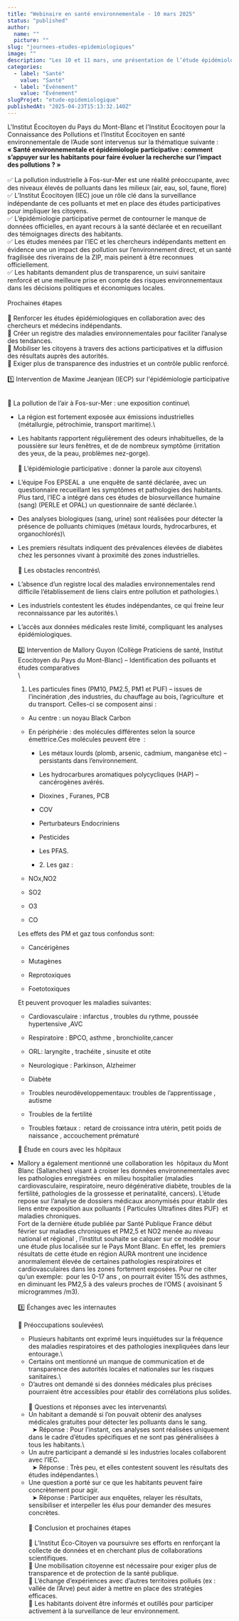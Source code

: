 ```yaml
---
title: "Webinaire en santé environnementale - 10 mars 2025"
status: "published"
author:
  name: ""
  picture: ""
slug: "journees-etudes-epidemiologiques"
image: ""
description: "Les 10 et 11 mars, une présentation de l’étude épidémiologique menée par L’Institut de Fos sur Mer est faite aux praticiens de santé. L’objectif est la construction commune des Instituts de Fos/Mer, de l’Aude et du Pays du Mont-Blanc d’un programme d’identification de l’état de santé des habitants à l’échelle du territoire du Pays du Mont-Blanc."
categories:
  - label: "Santé"
    value: "Santé"
  - label: "Événement"
    value: "Événement"
slugProjet: "etude-epidemiologique"
publishedAt: "2025-04-23T15:13:32.140Z"
---
```


L'Institut Écocitoyen du Pays du Mont-Blanc et l'Institut Écocitoyen pour la Connaissance des Pollutions et l’Institut Écocitoyen en santé environnementale de l’Aude sont intervenus sur la thématique suivante : **« Santé environnementale et épidémiologie participative : comment s’appuyer sur les habitants pour faire évoluer la recherche sur l’impact des pollutions ? »**\
\
✅ La pollution industrielle à Fos-sur-Mer est une réalité préoccupante, avec des niveaux élevés de polluants dans les milieux (air, eau, sol, faune, flore)\
 ✅ L’Institut Écocitoyen (IEC) joue un rôle clé dans la surveillance indépendante de ces polluants et met en place des études participatives pour impliquer les citoyens.\
✅ L’épidémiologie participative permet de contourner le manque de données officielles, en ayant recours à la santé déclarée et en recueillant des témoignages directs des habitants.\
✅ Les études menées par l’IEC et les chercheurs indépendants mettent en évidence une un impact des pollution sur l’environnement direct, et un santé fragilisée des riverains de la ZIP, mais peinent à être reconnues officiellement.\
✅ Les habitants demandent plus de transparence, un suivi sanitaire renforcé et une meilleure prise en compte des risques environnementaux dans les décisions politiques et économiques locales.\
\
Prochaines étapes\
\
🎯 Renforcer les études épidémiologiques en collaboration avec des chercheurs et médecins indépendants.\
🎯 Créer un registre des maladies environnementales pour faciliter l’analyse des tendances.\
🎯 Mobiliser les citoyens à travers des actions participatives et la diffusion des résultats auprès des autorités.\
🎯 Exiger plus de transparence des industries et un contrôle public renforcé.\
\
1️⃣ Intervention de Maxime Jeanjean (IECP) sur l'épidémiologie participative

\
🔹 La pollution de l’air à Fos-sur-Mer : une exposition continue\\

- La région est fortement exposée aux émissions industrielles (métallurgie, pétrochimie, transport maritime).\\

- Les habitants rapportent régulièrement des odeurs inhabituelles, de la poussière sur leurs fenêtres, et de de nombreux symptôme (irritation des yeux, de la peau, problèmes nez-gorge).\
  \
  🔹 L’épidémiologie participative : donner la parole aux citoyens\\

- L’équipe Fos EPSEAL a  une enquête de santé déclarée, avec un questionnaire recueillant les symptômes et pathologies des habitants. Plus tard, l’IEC a intégré dans ces études de biosurveillance humaine (sang) (PERLE et OPAL) un questionnaire de santé déclarée.\\

- Des analyses biologiques (sang, urine) sont réalisées pour détecter la présence de polluants chimiques (métaux lourds, hydrocarbures, et organochlorés)\\

- Les premiers résultats indiquent des prévalences élevées de diabètes chez les personnes vivant à proximité des zones industrielles.\
  \
  🔹 Les obstacles rencontrés\\

- L’absence d’un registre local des maladies environnementales rend difficile l’établissement de liens clairs entre pollution et pathologies.\\

- Les industriels contestent les études indépendantes, ce qui freine leur reconnaissance par les autorités.\\

- L’accès aux données médicales reste limité, compliquant les analyses épidémiologiques.\
  \
  2️⃣ Intervention de Mallory Guyon (Collège Praticiens de santé, Institut Ecocitoyen du Pays du Mont-Blanc) – Identification des polluants et études comparatives\
  \\

  1. Les particules fines (PM10, PM2.5, PM1 et PUF) – issues de l’incinération ,des industries, du chauffage au bois, l’agriculture  et du transport. Celles-ci se composent ainsi :

  - Au centre : un noyau Black Carbon

  - En périphérie : des molécules différentes selon la source émettrice.Ces molécules peuvent être  :

    - Les métaux lourds (plomb, arsenic, cadmium, manganèse etc) – persistants dans l’environnement.

    - Les hydrocarbures aromatiques polycycliques (HAP) – cancérogènes avérés.

    - Dioxines , Furanes, PCB

    - COV

    - Perturbateurs Endocriniens

    - Pesticides

    - Les PFAS.

    - 2\. Les gaz :

  - NOx,NO2

  - SO2

  - O3

  - CO

  Les effets des PM et gaz tous confondus sont:

  - Cancérigènes

  - Mutagènes

  - Reprotoxiques

  - Foetotoxiques

  Et peuvent provoquer les maladies suivantes:

  - Cardiovasculaire : infarctus , troubles du rythme, poussée hypertensive ,AVC

  - Respiratoire : BPCO, asthme , bronchiolite,cancer

  - ORL: laryngite , trachéite , sinusite et otite

  - Neurologique : Parkinson, Alzheimer

  - Diabète

  - Troubles neurodéveloppementaux: troubles de l’apprentissage , autisme

  - Troubles de la fertilité

  - Troubles fœtaux :  retard de croissance intra utérin, petit poids de naissance , accouchement prématuré

  🔹 Étude en cours avec les hôpitaux

- Mallory a également mentionné une collaboration les  hôpitaux du Mont Blanc (Sallanches) visant à croiser les données environnementales avec les pathologies enregistrées  en milieu hospitalier (maladies cardiovasculaire, respiratoire, neuro dégénérative diabète, troubles de la fertilité, pathologies de la grossesse et perinatalité, cancers). L’étude repose sur l’analyse de dossiers médicaux anonymisés pour établir des liens entre exposition aux polluants ( Particules Ultrafines dites PUF)  et maladies chroniques.\
  Fort de la dernière étude publiée par Santé Publique France début février sur maladies chroniques et PM2,5 et NO2 menée au niveau national et régional , l’institut souhaite se calquer sur ce modèle pour une étude plus localisée sur le Pays Mont Blanc. En effet, les  premiers résultats de cette étude en région AURA montrent une incidence anormalement élevée de certaines pathologies respiratoires et cardiovasculaires dans les zones fortement exposées. Pour ne citer qu’un exemple:  pour les 0-17 ans , on pourrait éviter 15% des asthmes, en diminuant les PM2,5 à des valeurs proches de l’OMS ( avoisinant 5 microgrammes /m3).\
  \
  3️⃣ Échanges avec les internautes\
  \
  🔹 Préoccupations soulevées\\

  - Plusieurs habitants ont exprimé leurs inquiétudes sur la fréquence des maladies respiratoires et des pathologies inexpliquées dans leur entourage.\\
  - Certains ont mentionné un manque de communication et de transparence des autorités locales et nationales sur les risques sanitaires.\\
  - D’autres ont demandé si des données médicales plus précises pourraient être accessibles pour établir des corrélations plus solides.\
    \
    🔹 Questions et réponses avec les intervenants\\
  - Un habitant a demandé si l’on pouvait obtenir des analyses médicales gratuites pour détecter les polluants dans le sang.\
      ➤ Réponse : Pour l’instant, ces analyses sont réalisées uniquement dans le cadre d’études spécifiques et ne sont pas généralisées à tous les habitants.\\
  - Un autre participant a demandé si les industries locales collaborent avec l’IEC.\
      ➤ Réponse : Très peu, et elles contestent souvent les résultats des études indépendantes.\\
  - Une question a porté sur ce que les habitants peuvent faire concrètement pour agir.\
      ➤ Réponse : Participer aux enquêtes, relayer les résultats, sensibiliser et interpeller les élus pour demander des mesures concrètes.\
    \
    📌 Conclusion et prochaines étapes\
    \
    📌 L’Institut Éco-Citoyen va poursuivre ses efforts en renforçant la collecte de données et en cherchant plus de collaborations scientifiques.\
    📌 Une mobilisation citoyenne est nécessaire pour exiger plus de transparence et de protection de la santé publique.\
    📌 L’échange d’expériences avec d’autres territoires pollués (ex : vallée de l’Arve) peut aider à mettre en place des stratégies efficaces.\
    📌 Les habitants doivent être informés et outillés pour participer activement à la surveillance de leur environnement.